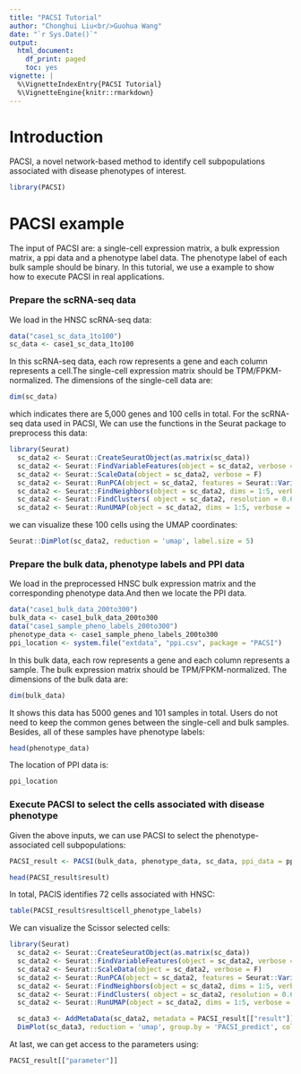 ---
title: "PACSI Tutorial"
author: "Chonghui Liu<br/>Guohua Wang"
date: "`r Sys.Date()`"
output:
  html_document:
    df_print: paged
    toc: yes
vignette: |
  %\VignetteIndexEntry{PACSI Tutorial}
  %\VignetteEngine{knitr::rmarkdown}
---


# Introduction

PACSI, a novel network-based method to identify cell subpopulations associated with disease phenotypes of interest.

```{r message=FALSE}
library(PACSI)
```

# PACSI example

The input of PACSI are: a single-cell expression matrix, a bulk expression matrix, a ppi data and a phenotype label data. The phenotype label of each bulk sample should be binary. In this tutorial, we use a example to show how to execute PACSI in real applications.


### Prepare the scRNA-seq data 

We load in the HNSC scRNA-seq data:
```{r}
data("case1_sc_data_1to100")
sc_data <- case1_sc_data_1to100
```
In this scRNA-seq data, each row represents a gene and each column represents a cell.The single-cell expression matrix should be TPM/FPKM-normalized. The dimensions of the single-cell data are:
```{r}
dim(sc_data)
```
which indicates there are 5,000 genes and 100 cells in total. For the scRNA-seq data used in PACSI, We can use the functions in the Seurat package to preprocess this data:
```{r warning=FALSE}
library(Seurat)
  sc_data2 <- Seurat::CreateSeuratObject(as.matrix(sc_data))
  sc_data2 <- Seurat::FindVariableFeatures(object = sc_data2, verbose = F, nfeatures=2000)
  sc_data2 <- Seurat::ScaleData(object = sc_data2, verbose = F)
  sc_data2 <- Seurat::RunPCA(object = sc_data2, features = Seurat::VariableFeatures(sc_data2), verbose = TRUE)
  sc_data2 <- Seurat::FindNeighbors(object = sc_data2, dims = 1:5, verbose = TRUE)
  sc_data2 <- Seurat::FindClusters( object = sc_data2, resolution = 0.6, verbose = TRUE)
  sc_data2 <- Seurat::RunUMAP(object = sc_data2, dims = 1:5, verbose = TRUE)
```
we can visualize these 100 cells using the UMAP coordinates:
```{r fig.align="center", fig.width = 5.5}
Seurat::DimPlot(sc_data2, reduction = 'umap', label.size = 5)
```

### Prepare the bulk data, phenotype labels and PPI data

We load in the preprocessed HNSC bulk expression matrix and the corresponding phenotype data.And then we locate the PPI data.
```{r}
data("case1_bulk_data_200to300")
bulk_data <- case1_bulk_data_200to300
data("case1_sample_pheno_labels_200to300")
phenotype_data <- case1_sample_pheno_labels_200to300
ppi_location <- system.file("extdata", "ppi.csv", package = "PACSI")
```
In this bulk data, each row represents a gene and each column represents a sample. The bulk expression matrix should be TPM/FPKM-normalized. The dimensions of the bulk data are:
```{r}
dim(bulk_data)
```
It shows this data has 5000 genes and 101 samples in total. Users do not need to keep the common genes between the single-cell and bulk samples. Besides, all of these samples have phenotype labels:
```{r}
head(phenotype_data)
```
The location of PPI data is:
```{r}
ppi_location
```

### Execute PACSI to select the cells associated with disease phenotype

Given the above inputs, we can use PACSI to select the phenotype-associated cell subpopulations:
```{r warning=FALSE}
PACSI_result <- PACSI(bulk_data, phenotype_data, sc_data, ppi_data = ppi_location,times = 10,ncores = 2)
```

```{r}
head(PACSI_result$result)
```
In total, PACIS identifies 72 cells associated with HNSC:
```{r warning=FALSE}
table(PACSI_result$result$cell_phenotype_labels)
```

We can visualize the Scissor selected cells:
```{r warning=FALSE, fig.align="center", fig.width = 5.5}
library(Seurat)
  sc_data2 <- Seurat::CreateSeuratObject(as.matrix(sc_data))
  sc_data2 <- Seurat::FindVariableFeatures(object = sc_data2, verbose = F, nfeatures=2000)
  sc_data2 <- Seurat::ScaleData(object = sc_data2, verbose = F)
  sc_data2 <- Seurat::RunPCA(object = sc_data2, features = Seurat::VariableFeatures(sc_data2), verbose = TRUE)
  sc_data2 <- Seurat::FindNeighbors(object = sc_data2, dims = 1:5, verbose = TRUE)
  sc_data2 <- Seurat::FindClusters( object = sc_data2, resolution = 0.6, verbose = TRUE)
  sc_data2 <- Seurat::RunUMAP(object = sc_data2, dims = 1:5, verbose = TRUE)

  sc_data3 <- AddMetaData(sc_data2, metadata = PACSI_result[["result"]]$cell_phenotype_labels, col.name = "PACSI_predict")
  DimPlot(sc_data3, reduction = 'umap', group.by = 'PACSI_predict', cols = c('grey','indianred1'))
```

At last, we can get access to the parameters using:
```{r}
PACSI_result[["parameter"]]
```

